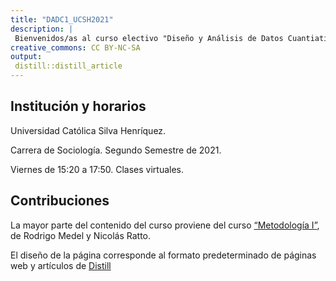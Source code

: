 ```yaml
---
title: "DADC1_UCSH2021"
description: |
 Bienvenidos/as al curso electivo "Diseño y Análisis de Datos Cuantiativos (en R)" (Segundo Semestre 2021).
creative_commons: CC BY-NC-SA
output: 
 distill::distill_article
---
```


## Institución y horarios {.appendix}

Universidad Católica Silva Henríquez.

Carrera de Sociología. Segundo Semestre de 2021.

Viernes de 15:20 a 17:50. Clases virtuales.

## Contribuciones {.appendix}

La mayor parte del contenido del curso proviene del curso ["Metodología I"](https://metodologia1uch.netlify.app/), de Rodrigo Medel y Nicolás Ratto.

El diseño de la página corresponde al formato predeterminado de páginas web y artículos de [Distill](https://rstudio.github.io/distill/)
